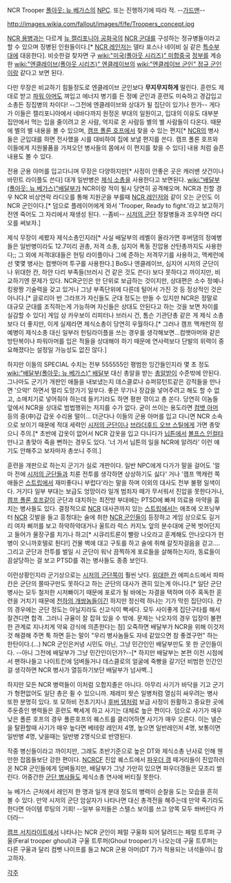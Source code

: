 NCR Trooper
[[폴아웃: 뉴 베가스]]의 [[NPC]]. 또는 진행하기에 따라 적. --[[가드맨]]--

http://images.wikia.com/fallout/images/f/fe/Troopers_concept.jpg

[[NCR 용병]]과는 다르게 [[뉴 캘리포니아 공화국]]의 [[NCR 군대]]를 구성하는 정규병들이라고 할 수 있으며 징병된 인원들이다.[* [[NCR 레인저]]는 델타 포스나 네이비 실 같은 [[특수부대]]에 대응한다]. 비슷한걸 찾자면 구 [[wiki:"미국(폴아웃 시리즈)" 미합중국]] [[정부]]를 계승한 [[wiki:"엔클레이브(폴아웃 시리즈)" 엔클레이브]]의 [[wiki:"엔클레이브 군인" 정규 군인]]이랑 같다고 보면 된다. 

다만 무장은 비교하기 힘들정도로 엔클레이브 군인보다 '''무지무지하게''' 딸린다. 훈련도 제대로 받고 [[파워 아머]]도 껴입고 에너지 병기를 든 정예 군인과 훈련도 미숙하고 경갑입고 소총든 징집병의 차이다! --그전에 엔클레이브와 상대가 될 집단이 있기나 한가-- 게다가 이들은 캘리포니아에서 네바다까지 원정온 부대의 일원이고, 입대의 이유도 대부분 집안에서 먹는 입을 줄이려고 온 사람, 억지로 온 사람등 별의 별 사람들이 다온다. 때문에 별의 별 내용을 볼 수 있으며, [[캠프 폴론 호프]]에서 찾을 수 있는 편지[* [[NCR]]의 병사들은 군입대를 하면 전사했을 시를 대비하여 집에 보낼 편지를 쓴다. 캠프 폴론 호프와 이들에게 지원물품을 가져오던 병사들의 몸에서 이 편지를 찾을 수 있다] 내용 처럼 슬픈 내용도 볼 수 있다.  

전용 군용 아머를 입고다니며 무장은 다양하지만[* 사정이 안좋은 곳은 캐러밴 샷건이나 바민트 라이플도 쓴다] 대개 일반병은 [[제식 소총]]을 사용한다고 보면된다. [[wiki:"배달부(폴아웃: 뉴 베가스)"배달부]]가 NCR이랑 적이 될시 당연히 공격해오며. NCR과 친할 경우 NCR 비상연락 라디오를 통해 지원군을 부를때 [[NCR 레인저]]와 같이 오는 군인도 이 NCR 군인이다.[* 덤으로 플레이어에게 와서 'Trooper, Ready to fight.'라고 보고하기 전엔 죽어도 그 자리에서 재생성 된다. --좀비-- [[시저의 군단]] 정찰병들과 조우하면 라디오를 써보자.]

제식 무장이 세봤자 제식소총인지라[* 사실 배달부의 레벨이 올라가면 후버댐의 정예병들은 일반병이라도 12.7미리 권총, 저격 소총, 심지어 폭동 진압용 산탄총까지도 사용한다;; 그 외에 저격대대들은 헌팅 라이플이나 그에 준하는 저격무기를 사용하고, 맥케런에선 몇몇 병사는 컴뱃아머 투구를 사용한다.] BoS나 엔클레이브, 심지어 시저의 군단이나 위대한 칸, 하얀 다리 부족들(브러시 건 같은 것도 쓴다) 보다 못하다고 까이지만, 비교하기엔 문제가 있다. NCR군인은 만 단위로 보급하는 것이지만, 상대편은 소수 정예나 킹왕짱 기술력을 갖고 있거나 그냥 부족단위에 다른데 털어서 가진 것 등 정상적인 것은 아니다.[* 글로리아 반 그라프가 자신들도 군대 정도는 만들 수 있지만 NCR은 정말로 대규모 군대를 조직하는게 가능하며 자신들은 상대도 안된다고 하는 것을 보면 차이를 실감할 수 있다] 게임 상 카우보이 리피터나 브러시 건, 톰슨 기관단총 같은 게 제식 소총보다 더 좋지만, 이게 실제라면 제식소총이 당연히 우월하다.[* 그러나 캠프 맥캐런의 정예병이 제식소총 대신 일부러 헌팅라이플을 쓰는 경우를 생각해보면...컴뱃아머와 같은 방탄복이나 파워아머를 입은 적들을 상대해야 하기 때문에 연사력보다 단발의 위력이 중요해졌다는 설정일 가능성도 없진 않다.]  

하지만 이들의 SPECIAL 수치는 전부 555555인 평범한 잉간들인지라 몇 초 정도 [[wiki:"배달부(폴아웃: 뉴 베가스)" 배달부]] 대신 총알을 받는 [[총알받이]] 수준밖에 안된다. 그나마도 군기가 개판인 애들을 내보냈는지 데스클로나 슈퍼뮤턴트같은 강적들을 만나면 '으악!' 하면서 멀리 도망가기 일쑤다. 좋은 무기나 장갑을 넣어주려고 해도 할 수 없고, 소매치기로 넣어줘야 하는데 들키기라도 하면 평판 깎이고 총 쏜다. 당연히 이놈들 앞에서 NCR을 상대로 범법행위는 저지를 수가 없다. 굳이 쓰이는 용도라면 [[컴뱃 아머]] 등의 중(中)갑 갑옷 수리용 떨이... 더군다나 이들의 군용 아머를 입고 다니면 NCR 소속으로 보이기 때문에 적대 세력인 [[시저의 군단]]이나 [[브라더후드 오브 스틸]]에게 가면 총맞으니 주의.[* 초반에 갑옷이 없어서 NCR 갑옷을 입고 다니다가 [[닙튼]]에서 [[볼프스 인컬타]] 만나고 총맞아 죽을 뻔하는 경우도 있다. '너 가서 닙튼의 일을 NCR에 알려라' 이런 얘기도 안해주고 보자마자 총쏘니 주의.]

훈련을 개판으로 하는지 군기가 실로 개판이다. 일반 NPC에게 다가가 말을 걸어도 '얼마 전에 [[시저의 군단]]들과 치룬 전투를 생각하면 상상하기도 싫다' 거나 '캠프 맥캐런 쪽 애들은 [[스트립]]에서 재미좋다니 부럽다'라는 말을 하며 이외의 대사도 전부 불평 일색이다. 거기다 일부 부대는 보급도 엉망이라 일개 범죄자 떼가 무서워서 진압을 못한다거나, [[캠프 폴론 호프]]같이 군단과 대치하는 최전방 부대에는 PTSD에 빠져 의료용 마약을 훔치는 병사들도 있다. 결정적으로 [[NCR]] 대사관까지 있는 [[스트립]]에서는 애초에 오프닝부터 [[NCR]] 깃발을 들고 흥청대는 술에 취한 [[NCR 군인]]들이 등장하고 게임 상으로도 길거리 여자 삐끼를 보고 하악하악대거나 울트라 럭스 카지노 앞의 분수대에 군복 벗어던지고 들어가 물장구를 치기나 하고[* 시큐리트론이 빨랑 나오라고 훈계해도 안나오다가 헌병이 오니까호텔로 튄다!] 건물 벽에 대고 구토를 하고 술에 취해 갈짓자걸음을 걷고…. 그리고 군단과 전투를 벌일 시 군단이 워낙 끔찍하게 포로들을 살해하는지라, 동료들이 끔살당하는 걸 보고 PTSD를 겪는 병사들도 종종 보인다. 

이런상황인지라 군기상으로는 [[시저의 군단]]쪽이 훨씬 낫다. [[위대한 칸]] 에피소드에서 파파 칸은 군단의 쫄따구만도 못하다고 하는 군단의 대사가 괜히 있는게 아니다.[* 일단 군단 병사는 모두 철저한 시저빠이기 때문에 포로가 될 바에는 자결을 택하며 아주 혹독한 훈련을 거치기 때문에 [[천하의 개쌍놈]]들이긴 하지만 정신력 하나는 기가 막힌 집단이다. 칸의 경우에는 군단 정도는 아닐지라도 신고식이 빡세다. 모두 사이좋게 집단구타를 해서 잘견디면 합격. 그러니 규율이 잘 잡혀 있을 수 밖에. 문제는 낙오자의 경우 입장이 불편한 관계로 지나치게 약육 강식에 의존한다는 점] 오죽하면 배달부가 NCR을 위해 이것저것 해결해 주면 툭 하면 듣는 말이 "우리 병사놈들도 자네 같았으면 참 좋겠구먼" 하는 한탄이다.(…) NCR 군인은커녕 시민도 아닌, 그냥 민간인인 배달부만도 못 한 군인들이다. --아니 그전에 배달부가 그냥 민간인이던가?--[* 하지만 배달부는 본편 이전 시점에서 팬하나들고 나이트킨에 덤벼들거나 데스클로의 얼굴에 죽빵을 갈기던 비범한 인간인걸 생각하면 NCR 병사가 열등하기보단 배달부가 넘사벽..]

하지만 모든 NCR 병력들이 이처럼 오합지졸은 아니다. 아무리 사기가 바닥을 기고 군기가 형편없어도 일단 총은 쥘 수 있으니까. 제레미 왓슨 일병처럼 열심히 싸우려는 병사 또한 분명히 있다. 또 모하비 전초기지나 [[후버 댐]]처럼 보급 사정이 원활하고 중요한 곳에 주둔중인 병력들은 훈련도 빡세게 하고 사기는 대체로 높은 편이다.
덤으로 사기가 매우 낮은 폴른 호프의 경우 폴른호프의 퀘스트를 클리어하면 사기가 매우 오른다. 이는 넬슨을 탈환할때 사기가 매우 높다면 베테랑 레인저 4명, 높으면 일반레인저 4명, 보통이면 일반병 4명, 낮을때는 일반병 2명식으로 반영된다.

작중 병신들이라고 까이지만, 그래도 초반기준으로 높은 DT와 제식소총 난사로 인해 웬만한 잡몹들보단 강한 편이다. [[NCRCF]] 진압 퀘스트에서 [[파우더 갱]] 떼거리들이 진압하러온 NCR 군인들에게 덤벼들지만, 배달부가 그냥 가만히 있으면 파우더갱들은 모조리 썰린다. 어중간한 [[군단 병사]]들도 제식소총 연사에 버티질 못한다. 

뉴 베가스 근처에서 레인저 한 명과 일개 분대 정도의 병력이 순찰을 도는 모습을 흔히 볼 수 있다. 만약 시저의 군단 암살자가 나타나면 대신 총격전을 해주는데 만약 죽기라도 한다면 아이템 루팅의 기회! --일부 유저들은 스텔스 보이를 쓰고 양쪽 모두 쏴버린다 카더라--

[[캠프 서치라이트]]에서 나타나는 NCR 군인이 페럴 구울화 되어 달려드는 페럴 트루퍼 구울(Feral trooper ghoul)과 구울 트루퍼(Ghoul trooper)가 나오는데 구울 트루퍼는 다른 구울과 달리 컴벳 나이프를 들고 NCR 군용 아머(DT 7)가 적용되는 녀석들이니 참고하자.

[[각주]]

